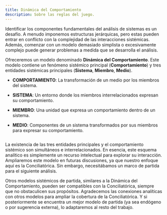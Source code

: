 ```yaml
---
title: Dinámica del Comportamiento
description: Sobre las reglas del juego.
---
```


Identificar los componentes fundamentales del análisis de sistemas es un desafío. A menudo imponemos estructuras jerárquicas, pero estas pueden entrar en conflicto con la complejidad de las interacciones sistémicas. Además, comenzar con un modelo demasiado simplista o excesivamente complejo puede generar problemas a medida que se desarrolla el análisis.

Ofreceremos un modelo denominado **Dinámica del Comportamiento**. Este modelo contiene un fenómeno sistémico principal (**Comportamiento**) y tres entidades sistémicas principales (**Sistema**, **Miembro**, **Medio**).

- **COMPORTAMIENTO**: La transformación de un medio por los miembros del sistema.

- **SISTEMA**: Un entorno donde los miembros interrelacionados expresan su comportamiento.

- **MIEMBRO**: Una unidad que expresa un comportamiento dentro de un sistema.

- **MEDIO**: Componentes de un sistema transformados por sus miembros para expresar su comportamiento.

<Image
  src="/images/dinamica-del-comportamiento.svg"
  alt=""
  width={300}
  height={81}
  className="w-full"
/>

La existencia de las tres entidades principales y el comportamiento sistémico son simultáneos e interrelacionados. En esencia, este esquema analítico es simplemente un recurso intelectual para explorar su interacción. Ampliaremos este modelo en futuras discusiones, ya que nuestro enfoque aquí es la Conciliatórica. Sin embargo, necesitábamos un marco de partida para el siguiente análisis.

Otros modelos sistémicos de partida, similares a la Dinámica del Comportamiento, pueden ser compatibles con la Conciliatórica, siempre que no obstaculicen sus propósitos. Agradecemos las conexiones analíticas con otros modelos para ampliar la cobertura de la Conciliatórica. Y si posteriormente se encuentra un mejor modelo de partida (ya sea endógeno o por sugerencia externa), lo adaptaremos al resto del trabajo.

